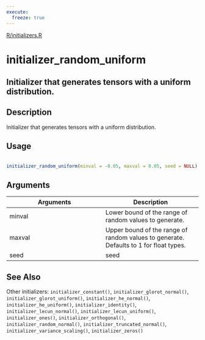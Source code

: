 ```yaml
---
execute:
  freeze: true
---
```


[R/initializers.R](https://github.com/rstudio/keras//blob/main/R/initializers.R#L62) 

# initializer_random_uniform

## Initializer that generates tensors with a uniform distribution.

## Description
 Initializer that generates tensors with a uniform distribution. 


## Usage
```r
 
initializer_random_uniform(minval = -0.05, maxval = 0.05, seed = NULL) 
```

## Arguments
|Arguments|Description|
|---|---|
| minval | Lower bound of the range of random values to generate. |
| maxval | Upper bound of the range of random values to generate. Defaults to 1 for float types. |
| seed | seed |






## See Also
 Other initializers:  `initializer_constant()`, `initializer_glorot_normal()`, `initializer_glorot_uniform()`, `initializer_he_normal()`, `initializer_he_uniform()`, `initializer_identity()`, `initializer_lecun_normal()`, `initializer_lecun_uniform()`, `initializer_ones()`, `initializer_orthogonal()`, `initializer_random_normal()`, `initializer_truncated_normal()`, `initializer_variance_scaling()`, `initializer_zeros()` 

